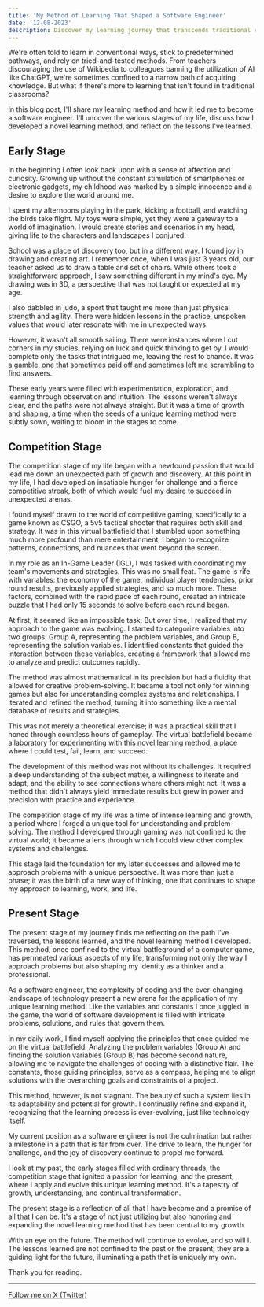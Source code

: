 ```yaml
---
title: 'My Method of Learning That Shaped a Software Engineer'
date: '12-08-2023'
description: Discover my learning journey that transcends traditional classrooms and conventional wisdom. From childhood curiosities to competitive gaming insights, this blog post delves into the novel approach to problem-solving that guided me to become a software engineer.
---
```


We're often told to learn in conventional ways, stick to predetermined pathways, and rely on tried-and-tested methods. From teachers discouraging the use of Wikipedia to colleagues banning the utilization of AI like ChatGPT, we're sometimes confined to a narrow path of acquiring knowledge. But what if there's more to learning that isn't found in traditional classrooms?

In this blog post, I'll share my learning method and how it led me to become a software engineer. I'll uncover the various stages of my life, discuss how I developed a novel learning method, and reflect on the lessons I've learned.

## Early Stage

In the beginning I often look back upon with a sense of affection and curiosity. Growing up without the constant stimulation of smartphones or electronic gadgets, my childhood was marked by a simple innocence and a desire to explore the world around me.

I spent my afternoons playing in the park, kicking a football, and watching the birds take flight. My toys were simple, yet they were a gateway to a world of imagination. I would create stories and scenarios in my head, giving life to the characters and landscapes I conjured.

School was a place of discovery too, but in a different way. I found joy in drawing and creating art. I remember once, when I was just 3 years old, our teacher asked us to draw a table and set of chairs. While others took a straightforward approach, I saw something different in my mind's eye. My drawing was in 3D, a perspective that was not taught or expected at my age.

I also dabbled in judo, a sport that taught me more than just physical strength and agility. There were hidden lessons in the practice, unspoken values that would later resonate with me in unexpected ways.

However, it wasn't all smooth sailing. There were instances where I cut corners in my studies, relying on luck and quick thinking to get by. I would complete only the tasks that intrigued me, leaving the rest to chance. It was a gamble, one that sometimes paid off and sometimes left me scrambling to find answers.

These early years were filled with experimentation, exploration, and learning through observation and intuition. The lessons weren't always clear, and the paths were not always straight. But it was a time of growth and shaping, a time when the seeds of a unique learning method were subtly sown, waiting to bloom in the stages to come.

## Competition Stage

The competition stage of my life began with a newfound passion that would lead me down an unexpected path of growth and discovery. At this point in my life, I had developed an insatiable hunger for challenge and a fierce competitive streak, both of which would fuel my desire to succeed in unexpected arenas.

I found myself drawn to the world of competitive gaming, specifically to a game known as CSGO, a 5v5 tactical shooter that requires both skill and strategy. It was in this virtual battlefield that I stumbled upon something much more profound than mere entertainment; I began to recognize patterns, connections, and nuances that went beyond the screen.

In my role as an In-Game Leader (IGL), I was tasked with coordinating my team's movements and strategies. This was no small feat. The game is rife with variables: the economy of the game, individual player tendencies, prior round results, previously applied strategies, and so much more. These factors, combined with the rapid pace of each round, created an intricate puzzle that I had only 15 seconds to solve before each round began.

At first, it seemed like an impossible task. But over time, I realized that my approach to the game was evolving. I started to categorize variables into two groups: Group A, representing the problem variables, and Group B, representing the solution variables. I identified constants that guided the interaction between these variables, creating a framework that allowed me to analyze and predict outcomes rapidly.

The method was almost mathematical in its precision but had a fluidity that allowed for creative problem-solving. It became a tool not only for winning games but also for understanding complex systems and relationships. I iterated and refined the method, turning it into something like a mental database of results and strategies.

This was not merely a theoretical exercise; it was a practical skill that I honed through countless hours of gameplay. The virtual battlefield became a laboratory for experimenting with this novel learning method, a place where I could test, fail, learn, and succeed.

The development of this method was not without its challenges. It required a deep understanding of the subject matter, a willingness to iterate and adapt, and the ability to see connections where others might not. It was a method that didn't always yield immediate results but grew in power and precision with practice and experience.

The competition stage of my life was a time of intense learning and growth, a period where I forged a unique tool for understanding and problem-solving. The method I developed through gaming was not confined to the virtual world; it became a lens through which I could view other complex systems and challenges.

This stage laid the foundation for my later successes and allowed me to approach problems with a unique perspective. It was more than just a phase; it was the birth of a new way of thinking, one that continues to shape my approach to learning, work, and life.

## Present Stage

The present stage of my journey finds me reflecting on the path I've traversed, the lessons learned, and the novel learning method I developed. This method, once confined to the virtual battleground of a computer game, has permeated various aspects of my life, transforming not only the way I approach problems but also shaping my identity as a thinker and a professional.

As a software engineer, the complexity of coding and the ever-changing landscape of technology present a new arena for the application of my unique learning method. Like the variables and constants I once juggled in the game, the world of software development is filled with intricate problems, solutions, and rules that govern them.

In my daily work, I find myself applying the principles that once guided me on the virtual battlefield. Analyzing the problem variables (Group A) and finding the solution variables (Group B) has become second nature, allowing me to navigate the challenges of coding with a distinctive flair. The constants, those guiding principles, serve as a compass, helping me to align solutions with the overarching goals and constraints of a project.

This method, however, is not stagnant. The beauty of such a system lies in its adaptability and potential for growth. I continually refine and expand it, recognizing that the learning process is ever-evolving, just like technology itself.

My current position as a software engineer is not the culmination but rather a milestone in a path that is far from over. The drive to learn, the hunger for challenge, and the joy of discovery continue to propel me forward.

I look at my past, the early stages filled with ordinary threads, the competition stage that ignited a passion for learning, and the present, where I apply and evolve this unique learning method. It's a tapestry of growth, understanding, and continual transformation.

The present stage is a reflection of all that I have become and a promise of all that I can be. It's a stage of not just utilizing but also honoring and expanding the novel learning method that has been central to my growth.

With an eye on the future. The method will continue to evolve, and so will I. The lessons learned are not confined to the past or the present; they are a guiding light for the future, illuminating a path that is uniquely my own.

Thank you for reading.

---

[Follow me on X (Twitter)](https://x.com/saugardev)
